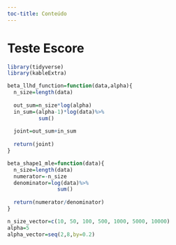 ```yaml
--- 
toc-title: Conteúdo
---
```


# Teste Escore


```r
library(tidyverse)
library(kableExtra)
```


```r
beta_llhd_function=function(data,alpha){
  n_size=length(data)
  
  out_sum=n_size*log(alpha)
  in_sum=(alpha-1)*log(data)%>%
          sum()
  
  joint=out_sum+in_sum
  
  return(joint)
}

beta_shape1_mle=function(data){
  n_size=length(data)
  numerator=-n_size
  denominator=log(data)%>%
                sum()
  
  return(numerator/denominator)
}


```

```r
n_size_vector=c(10, 50, 100, 500, 1000, 5000, 10000)
alpha=5
alpha_vector=seq(2,8,by=0.2)
```






